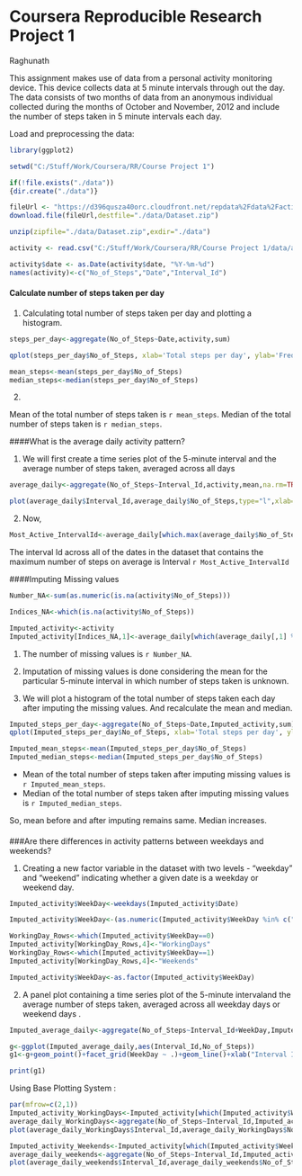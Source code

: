 Coursera Reproducible Research Project 1
=========================================

 Raghunath 

This assignment makes use of data from a personal activity monitoring device. This device collects data at 5 minute intervals through out the day. The data consists of two months of data from an anonymous individual collected during the months of October and November, 2012 and include the number of steps taken in 5 minute intervals each day.

Load and preprocessing the data:

```{r}
library(ggplot2)

setwd("C:/Stuff/Work/Coursera/RR/Course Project 1")

if(!file.exists("./data"))
{dir.create("./data")}

fileUrl <- "https://d396qusza40orc.cloudfront.net/repdata%2Fdata%2Factivity.zip"
download.file(fileUrl,destfile="./data/Dataset.zip")

unzip(zipfile="./data/Dataset.zip",exdir="./data")

activity <- read.csv("C:/Stuff/Work/Coursera/RR/Course Project 1/data/activity.csv", stringsAsFactors=FALSE)

activity$date <- as.Date(activity$date, "%Y-%m-%d") 
names(activity)<-c("No_of_Steps","Date","Interval_Id")
```


#### Calculate number of steps taken per day

1. Calculating total number of steps taken per day and plotting a histogram.
```{r}
steps_per_day<-aggregate(No_of_Steps~Date,activity,sum)

qplot(steps_per_day$No_of_Steps, xlab='Total steps per day', ylab='Frequency', binwidth=1000)

mean_steps<-mean(steps_per_day$No_of_Steps)
median_steps<-median(steps_per_day$No_of_Steps)
```

2.

Mean of the total number of steps taken is `r mean_steps`.
Median of the total number of steps taken is `r median_steps`.

####What is the average daily activity pattern?

1. We will first create a time series plot of the 5-minute interval and the average number of steps taken, averaged across all days 

```{r}
average_daily<-aggregate(No_of_Steps~Interval_Id,activity,mean,na.rm=TRUE)

plot(average_daily$Interval_Id,average_daily$No_of_Steps,type="l",xlab="Interval Id",ylab="Average no. of Steps")
```

2. Now, 
```{r}
Most_Active_IntervalId<-average_daily[which.max(average_daily$No_of_Steps),1]
```

The interval Id across all of the dates in the dataset that contains the maximum number of steps on average is Interval `r Most_Active_IntervalId`

####Imputing Missing values

````{r}
Number_NA<-sum(as.numeric(is.na(activity$No_of_Steps)))

Indices_NA<-which(is.na(activity$No_of_Steps))

Imputed_activity<-activity
Imputed_activity[Indices_NA,1]<-average_daily[which(average_daily[,1] %in% activity[Indices_NA,3]),2]
````

1. The number of missing values is `r Number_NA`. 

2. Imputation of missing values is done considering the mean for the particular 5-minute interval in which number of steps taken is unknown.

3. We will plot a histogram of the total number of steps taken each day after imputing the missing values. And recalculate the mean and median.

````{r}
Imputed_steps_per_day<-aggregate(No_of_Steps~Date,Imputed_activity,sum)
qplot(Imputed_steps_per_day$No_of_Steps, xlab='Total steps per day', ylab='Frequency', binwidth=1000)

Imputed_mean_steps<-mean(Imputed_steps_per_day$No_of_Steps)
Imputed_median_steps<-median(Imputed_steps_per_day$No_of_Steps)
````

* Mean of the total number of steps taken after imputing missing values is `r Imputed_mean_steps`.
* Median of the total number of steps taken after imputing missing values is `r Imputed_median_steps`.

So, mean before and after imputing remains same. Median increases.

####

###Are there differences in activity patterns between weekdays and weekends?

1. Creating a new factor variable in the dataset with two levels - "weekday" and "weekend" indicating whether a given date is a weekday or weekend day.

````{r}
Imputed_activity$WeekDay<-weekdays(Imputed_activity$Date)

Imputed_activity$WeekDay<-(as.numeric(Imputed_activity$WeekDay %in% c("Saturday","Sunday")))

WorkingDay_Rows<-which(Imputed_activity$WeekDay==0)
Imputed_activity[WorkingDay_Rows,4]<-"WorkingDays"
WorkingDay_Rows<-which(Imputed_activity$WeekDay==1)
Imputed_activity[WorkingDay_Rows,4]<-"Weekends"

Imputed_activity$WeekDay<-as.factor(Imputed_activity$WeekDay)
````

2. A panel plot containing a time series plot of the 5-minute intervaland the average number of steps taken, averaged across all weekday days or weekend days .
````{r}
Imputed_average_daily<-aggregate(No_of_Steps~Interval_Id+WeekDay,Imputed_activity,mean,na.rm=TRUE)

g<-ggplot(Imputed_average_daily,aes(Interval_Id,No_of_Steps))
g1<-g+geom_point()+facet_grid(WeekDay ~ .)+geom_line()+xlab("Interval ID")+ylab("Average no. of Steps")

print(g1)
````

Using Base Plotting System :
````{r}
par(mfrow=c(2,1))
Imputed_activity_WorkingDays<-Imputed_activity[which(Imputed_activity$WeekDay=="WorkingDays"),]
average_daily_WorkingDays<-aggregate(No_of_Steps~Interval_Id,Imputed_activity_WorkingDays,mean,na.rm=TRUE)
plot(average_daily_WorkingDays$Interval_Id,average_daily_WorkingDays$No_of_Steps,type="l",xlab="Interval ID",ylab="Average no. of Steps",main="Working Days")

Imputed_activity_Weekends<-Imputed_activity[which(Imputed_activity$WeekDay=="Weekends"),]
average_daily_weekends<-aggregate(No_of_Steps~Interval_Id,Imputed_activity_Weekends,mean,na.rm=TRUE)
plot(average_daily_weekends$Interval_Id,average_daily_weekends$No_of_Steps,type="l",xlab="Interval ID",ylab="Average no. of Steps",main="Weekends")
````

